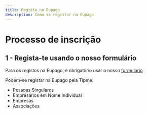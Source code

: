 ```yaml
---
title: Registo na Eupago
description: Como se registar na Eupago
---
```


# Processo de inscrição

## 1 - Regista-te usando o nosso formulário
Para os registos na Eupago, é obrigatório usar o nosso [formulário](https://signup.tipme.to)

Podem-se registar na Eupago pela Tipme:
- Pessoas Singulares
- Empresários em Nome Individual
- Empresas
- Associações
